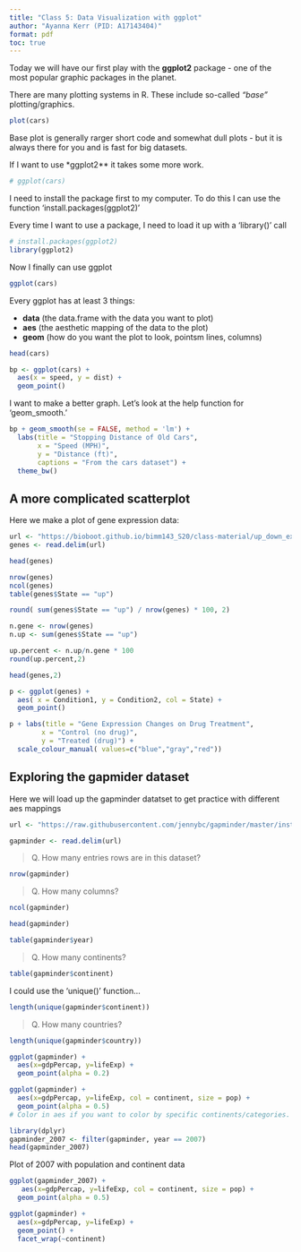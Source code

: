 ```yaml
---
title: "Class 5: Data Visualization with ggplot"
author: "Ayanna Kerr (PID: A17143404)"
format: pdf
toc: true
---
```


Today we will have our first play with the **ggplot2** package - one of the most popular graphic packages in the planet.

There are many plotting systems in R. These include so-called *"base"* plotting/graphics.

```r
plot(cars)
```

Base plot is generally rarger short code and somewhat dull plots - but it is always there for you and is fast for big datasets.

If I want to use \*ggplot2\*\* it takes some more work.

```r
# ggplot(cars)
```

I need to install the package first to my computer. To do this I can use the function 'install.packages(ggplot2)'

Every time I want to use a package, I need to load it up with a 'library()' call


```r
# install.packages(ggplot2)
library(ggplot2)
```


Now I finally can use ggplot

```r
ggplot(cars)
```

Every ggplot has at least 3 things: 

- **data** (the data.frame with the data you want to plot)
- **aes** (the aesthetic mapping of the data to the plot) 
- **geom** (how do you want the plot to look, pointsm lines, columns)


```r
head(cars)
```


```r
bp <- ggplot(cars) +
  aes(x = speed, y = dist) +
  geom_point()
```


I want to make a better graph. Let's look at the help function for 'geom_smooth.'


```r
bp + geom_smooth(se = FALSE, method = 'lm') + 
  labs(title = "Stopping Distance of Old Cars", 
       x = "Speed (MPH)",
       y = "Distance (ft)",
       captions = "From the cars dataset") +
  theme_bw()
```


## A more complicated scatterplot

Here we make a plot of gene expression data:

```r
url <- "https://bioboot.github.io/bimm143_S20/class-material/up_down_expression.txt"
genes <- read.delim(url)
```

```r
head(genes)
```

```r
nrow(genes)
ncol(genes)
table(genes$State == "up")
```


```r
round( sum(genes$State == "up") / nrow(genes) * 100, 2)
```


```r
n.gene <- nrow(genes)
n.up <- sum(genes$State == "up")

up.percent <- n.up/n.gene * 100
round(up.percent,2)
```


```r
head(genes,2)
```

```r
p <- ggplot(genes) +
  aes( x = Condition1, y = Condition2, col = State) +
  geom_point()
```


```r
p + labs(title = "Gene Expression Changes on Drug Treatment", 
        x = "Control (no drug)",
        y = "Treated (drug)") +
  scale_colour_manual( values=c("blue","gray","red"))
```

## Exploring the gapmider dataset

Here we will load up the gapminder datatset to get practice with different aes mappings

```r
url <- "https://raw.githubusercontent.com/jennybc/gapminder/master/inst/extdata/gapminder.tsv"

gapminder <- read.delim(url)
```

> Q. How many entries rows are in this dataset?

```r
nrow(gapminder)
```


> Q. How many columns?


```r
ncol(gapminder)
```


```r
head(gapminder)
```


```r
table(gapminder$year)
```


> Q. How many continents?


```r
table(gapminder$continent)
```


I could use the 'unique()' function...


```r
length(unique(gapminder$continent))
```


> Q. How many countries?


```r
length(unique(gapminder$country))
```


```r
ggplot(gapminder) +
  aes(x=gdpPercap, y=lifeExp) +
  geom_point(alpha = 0.2)
```


```r
ggplot(gapminder) +
  aes(x=gdpPercap, y=lifeExp, col = continent, size = pop) +
  geom_point(alpha = 0.5)
# Color in aes if you want to color by specific continents/categories. Color in geom_point if you want just a color for everything. 
```


```r
library(dplyr)
gapminder_2007 <- filter(gapminder, year == 2007)
head(gapminder_2007)
```


Plot of 2007 with population and continent data

```r
ggplot(gapminder_2007) + 
   aes(x=gdpPercap, y=lifeExp, col = continent, size = pop) +
  geom_point(alpha = 0.5)
```


```r
ggplot(gapminder) + 
  aes(x=gdpPercap, y=lifeExp) +
  geom_point() + 
  facet_wrap(~continent)

```








